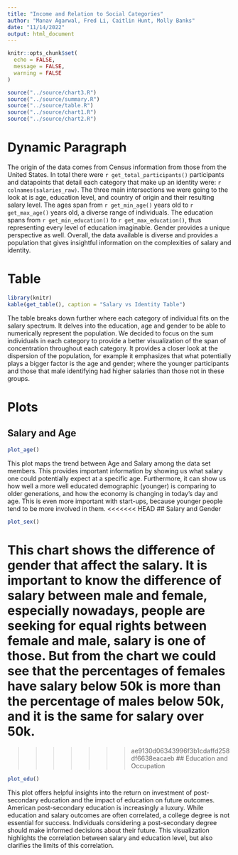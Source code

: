```yaml
---
title: "Income and Relation to Social Categories"
author: "Manav Agarwal, Fred Li, Caitlin Hunt, Molly Banks"
date: "11/14/2022"
output: html_document
---
```


```r
knitr::opts_chunk$set(
  echo = FALSE,
  message = FALSE,
  warning = FALSE
)
```
```r
source("../source/chart3.R")
source("../source/summary.R")
source("../source/table.R")
source("../source/chart1.R")
source("../source/chart2.R")
```
# Dynamic Paragraph
The origin of the data comes from Census information from those from the United States. In total there were `r get_total_participants()` participants and datapoints that detail each category that make up an identity were: `r colnames(salaries_raw)`. The three main intersections we were going to the look at is age, education level, and country of origin and their resulting salary level. The ages span from `r get_min_age()` years old to `r get_max_age()` years old, a diverse range of individuals. The education spans from `r get_min_education()` to `r get_max_education()`, thus representing every level of education imaginable. Gender provides a unique perspective as well. Overall, the data available is diverse and provides a population that gives insightful information on the complexities of salary and identity.

# Table
```r
library(knitr)
kable(get_table(), caption = "Salary vs Identity Table")
```
The table breaks down further where each category of individual fits on the salary spectrum. It delves into the education, age and gender to be able to numerically represent the population. We decided to focus on the sum individuals in each category to provide a better visualization of the span of concentration throughout each category. It provides a closer look at the dispersion of the population, for example it emphasizes that what potentially plays a bigger factor is the age and gender; where the younger participants and those that male identifying had higher salaries than those not in these groups.

# Plots

## Salary and Age 
```r
plot_age()
```
This plot maps the trend between Age and Salary among the data set members. This provides important information by showing us what salary one could potentially expect at a specific age. Furthermore, it can show us how well a more well educated demographic (younger) is comparing to older generations, and how the economy is changing in today's day and age. This is even more important with start-ups, because younger people tend to be more involved in them.
<<<<<<< HEAD
## Salary and Gender 
```r
plot_sex()
```
This chart shows the difference of gender that affect the salary. It is important to know the difference of salary between male and female, especially nowadays, people are seeking for equal rights between female and male, salary is one of those. But from the chart we could see that the percentages of females have salary below 50k is more than the percentage of males below 50k, and it is the same for salary over 50k.
=======
>>>>>>> ae9130d06343996f3b1cdaffd258df6638eacaeb
## Education and Occupation 
```r
plot_edu()
```

This plot offers helpful insights into the return on investment of post-secondary education and the impact of education on future outcomes. American post-secondary education is increasingly a luxury. While education and salary outcomes are often correlated, a college degree is not essential for success. Individuals considering a post-secondary degree should make informed decisions about their future. This visualization highlights the correlation between salary and education level, but also clarifies the limits of this correlation.  
